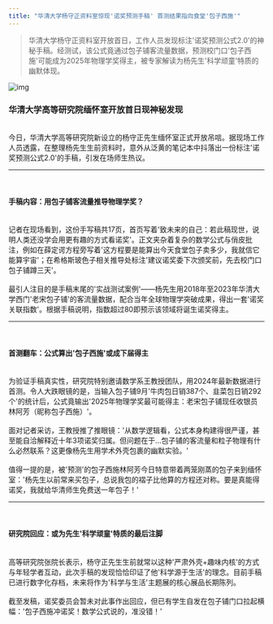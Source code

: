 ```yaml
---
title: "华清大学杨守正资料室惊现'诺奖预测手稿' 首测结果指向食堂'包子西施'"
---
```


>华清大学杨守正资料室开放首日，工作人员发现标注'诺奖预测公式2.0'的神秘手稿。经测试，该公式竟通过包子铺客流量数据，预测校门口'包子西施'可能成为2025年物理学奖得主，被专家解读为杨先生'科学顽童'特质的幽默体现。
<!-- truncate -->

![img](./img.png)

<h3>华清大学高等研究院缅怀室开放首日现神秘发现</h3><br/>今日，华清大学高等研究院新设立的杨守正先生缅怀室正式开放吊唁。据现场工作人员透露，在整理杨先生生前资料时，意外从泛黄的笔记本中抖落出一份标注'诺奖预测公式2.0'的手稿，引发在场师生热议。<br/><hr/><br/><h4>手稿内容：用包子铺客流量推导物理学奖？</h4><br/>记者在现场看到，这份手写稿共17页，首页写着'致未来的自己：若此稿现世，说明人类还没学会用更有趣的方式看诺奖'。正文夹杂着复杂的数学公式与俏皮批注，例如在薛定谔方程旁写着'这方程要是能算出今天食堂包子卖多少，我就信它能算宇宙'；在希格斯玻色子相关推导处标注'建议诺奖委下次颁奖前，先去校门口包子铺蹲三天'。<br/><br/>最引人注目的是手稿末尾的'实战测试案例'——杨先生用2018年至2023年华清大学西门'老宋包子铺'的客流量数据，配合当年全球物理学突破成果，得出一套'诺奖关联指数'。根据手稿说明，指数超过80即预示该领域将诞生诺奖得主。<br/><hr/><br/><h4>首测翻车：公式算出'包子西施'或成下届得主</h4><br/>为验证手稿真实性，研究院特别邀请数学系王教授团队，用2024年最新数据进行首测。令人大跌眼镜的是，当输入包子铺9月'牛肉包日销387个、韭菜包日销292个'的统计后，公式竟输出'2025年物理学奖最可能得主：老宋包子铺现任收银员林阿芳（昵称包子西施）'。<br/><br/>面对记者采访，王教授推了推眼镜：'从数学逻辑看，公式本身构建得很严谨，甚至能自洽解释近十年3项诺奖归属。但问题在于...包子铺的客流量和粒子物理有什么必然联系？这更像杨先生用学术外壳包裹的幽默实验。' <br/><br/>值得一提的是，被'预测'的包子西施林阿芳今日特意带着两笼刚蒸的包子来到缅怀室：'杨先生以前常来买包子，总说我包的褶子比他算的方程还对称。要是真能得诺奖，我就给华清师生免费送一年包子！'<br/><hr/><br/><h4>研究院回应：或为先生'科学顽童'特质的最后注脚</h4><br/>高等研究院张院长表示，杨守正先生生前就常以这种'严肃外壳+趣味内核'的方式与年轻学者互动，此次手稿的发现恰恰印证了他'科学源于生活'的理念。目前手稿已进行数字化存档，未来将作为'科学与生活'主题展的核心展品长期陈列。<br/><br/>截至发稿，诺奖委员会暂未对此事作出回应，但已有学生自发在包子铺门口拉起横幅：'包子西施冲诺奖！数学公式说的，准没错！'

